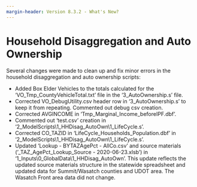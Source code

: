 ```yaml
---
margin-header: Version 8.3.2 - What's New?
---
```


# Household Disaggregation and Auto Ownership

Several changes were made to clean up and fix minor errors in the household disaggregation and auto ownership scripts: 

- Added Box Elder Vehicles to the totals calculated for the 'VO_Tmp_CountyVehicleTotal.txt' file in the '3_AutoOwnership.s' file.
- Corrected VO_DebugUtility.csv header row in '3_AutoOwnership.s' to keep it from repeating. Commented out debug csv creation.
- Corrected AVGINCOME in 'Tmp_Marginal_Income_beforeIPF.dbf'.
- Commented out 'test.csv' creation in '2_ModelScripts\\1_HHDisag_AutoOwn\\1_LifeCycle.s'.
- Corrected CO_TAZID in 'LifeCycle_Households_Population.dbf' in '2_ModelScripts\\1_HHDisag_AutoOwn\\1_LifeCycle.s'.
- Updated 'Lookup - BYTAZAgePct - AllCo.csv' and source materials ('_TAZ_AgePct_Lookup_Source - 2020-06-23.xlsb') in '1_Inputs\\0_GlobalData\\1_HHDisag_AutoOwn'. This update reflects the updated source materials structure in the statewide spreadsheet and updated data for Summit/Wasatch counties and UDOT area.  The Wasatch Front area data did not change.
